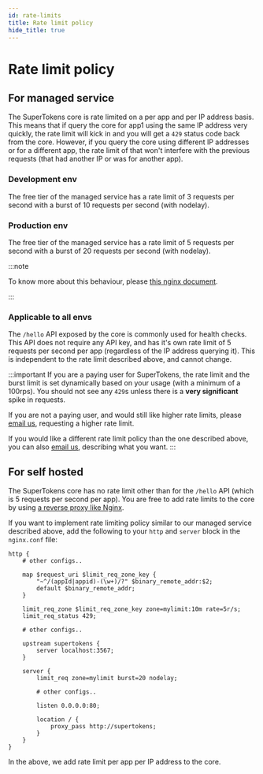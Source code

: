 ```yaml
---
id: rate-limits
title: Rate limit policy
hide_title: true
---
```


<!-- COPY DOCS -->
<!-- ./emailpassword/rate-limits.mdx -->

# Rate limit policy

## For managed service

The SuperTokens core is rate limited on a per app and per IP address basis. This means that if query the core for app1 using the same IP address very quickly, the rate limit will kick in and you will get a `429` status code back from the core. However, if you query the core using different IP addresses or for a different app, the rate limit of that won't interfere with the previous requests (that had another IP or was for another app).

### Development env
The free tier of the managed service has a rate limit of 3 requests per second with a burst of 10 requests per second (with nodelay).

### Production env
The free tier of the managed service has a rate limit of 5 requests per second with a burst of 20 requests per second (with nodelay).

:::note

To know more about this behaviour, please [this nginx document](https://www.nginx.com/blog/rate-limiting-nginx/).

:::

### Applicable to all envs
The `/hello` API exposed by the core is commonly used for health checks. This API does not require any API key, and has it's own rate limit of 5 requests per second per app (regardless of the IP address querying it). This is independent to the rate limit described above, and cannot change.

:::important
If you are a paying user for SuperTokens, the rate limit and the burst limit is set dynamically based on your usage (with a minimum of a 100rps). You should not see any `429`s unless there is a **very significant** spike in requests.

If you are not a paying user, and would still like higher rate limits, please [email us](mailto:team@supertokens.com), requesting a higher rate limit.

If you would like a different rate limit policy than the one described above, you can also [email us](mailto:team@supertokens.com), describing what you want.
:::

## For self hosted

The SuperTokens core has no rate limit other than for the `/hello` API (which is 5 requests per second per app). You are free to add rate limits to the core by using [a reverse proxy like Nginx](https://www.nginx.com/blog/rate-limiting-nginx/).

If you want to implement rate limiting policy similar to our managed service described above, add the following to your `http` and `server` block in the `nginx.conf` file:

```
http {
    # other configs..
    
    map $request_uri $limit_req_zone_key {
        "~^/(appId|appid)-(\w+)/?" $binary_remote_addr:$2;
        default $binary_remote_addr;
    }

    limit_req_zone $limit_req_zone_key zone=mylimit:10m rate=5r/s;
    limit_req_status 429;

    # other configs..

    upstream supertokens {
        server localhost:3567;
    }

    server {
        limit_req zone=mylimit burst=20 nodelay;

        # other configs..

        listen 0.0.0.0:80;

        location / {
            proxy_pass http://supertokens;
        }
    }
}
```

In the above, we add rate limit per app per IP address to the core.
